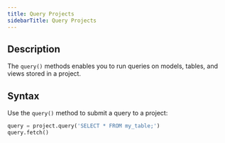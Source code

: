 ```yaml
---
title: Query Projects
sidebarTitle: Query Projects
---
```


## Description

The `query()` methods enables you to run queries on models, tables, and views stored in a project.

## Syntax

Use the `query()` method to submit a query to a project:

```python
query = project.query('SELECT * FROM my_table;')
query.fetch()
```
